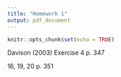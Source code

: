 ```yaml
---
title: "Homework 1"
output: pdf_document
---
```


```r
knitr::opts_chunk$set(echo = TRUE)
```

Davison (2003) Exercise 4 p. 347

16, 19, 20 p. 351
